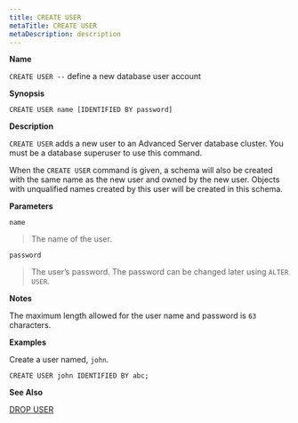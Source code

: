 ```yaml
---
title: CREATE USER
metaTitle: CREATE USER
metaDescription: description
---
```


**Name**

`CREATE USER --` define a new database user account

**Synopsis**

``` text
CREATE USER name [IDENTIFIED BY password]
```

**Description**

`CREATE USER` adds a new user to an Advanced Server database cluster.
You must be a database superuser to use this command.

When the `CREATE USER` command is given, a schema will also be created
with the same name as the new user and owned by the new user. Objects
with unqualified names created by this user will be created in this
schema.

**Parameters**

`name`

> The name of the user.

`password`

> The user’s password. The password can be changed later using `ALTER
> USER`.

**Notes**

The maximum length allowed for the user name and password is `63`
characters.

**Examples**

Create a user named, `john`.

``` text
CREATE USER john IDENTIFIED BY abc;
```

**See Also**

[DROP USER](drop_user)
